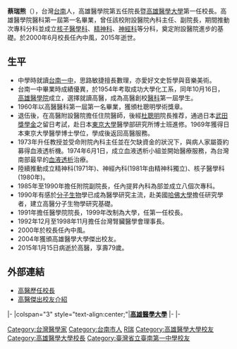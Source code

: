 '''蔡瑞熊'''（{{bd|1935年|12月26日|2015年|1月15日|catIdx=T蔡}}），台灣[[台南|台南]]人，高雄醫學院第五任院長暨[[高雄醫學大學|高雄醫學大學]]第一任校長。高雄醫學院醫科第一屆第一名畢業，曾任該校附設醫院內科主任、副院長，期間推動次專科分科並成立[[核子醫學|核子醫學科]]、[[精神科|精神科]]、[[神經科|神經科]]等分科，奠定附設醫院進步的基礎。於2000年6月校長任內中風，2015年逝世。

==生平==
*中學時就讀[[台南一中|台南一中]]，思路敏捷擅長數理，亦愛好文史哲學與音樂美術。
*台南一中畢業時成績優異，於1954年考取成功大學化工系，同年10月16日，[[高雄醫學大學|高雄醫學院]]成立，選擇就讀高醫，成為高醫創校[[醫學系|醫科]]第一屆學生。
*1960年以高醫醫科第一屆第一名畢業，獲頒杜聰明學術獎章。
*退伍後，在高醫附設醫院擔任住院醫師，後經[[杜聰明|杜聰明]]院長推荐，通過日本[[武田獎學金|武田獎學金]]之留日考試，赴日本[[東京大學|東京大學]]醫學部研究所博士班進修。1969年獲得日本東京大學醫學博士學位，學成後返回高醫服務。
*1973年升任教授並受命附院內科主任並在欠缺資金的狀況下，與病人家屬簽約募得血液透析機。1974年6月1日，成立血液透析小組並開始醫療服務，為台灣南部最早的[[血液透析|血液透析]]治療。
*陸續推動成立精神科(1971年)、神經內科(1981年由精神科獨立)、核子醫學科(1980年)。
*1985年至1990年擔任附院副院長，任內提昇內科為部並成立八個次專科。
*1990年有感於[[分子生物|分子生物]]學已成為醫學研究主流，赴美國[[哈佛大學|哈佛大學]]擔任研究學者，建立高醫分子生物學研究基礎。
*1991年擔任醫學院院長，1999年改制為大學，任第一任校長。
*1992年12月至1998年11月擔任台灣腎臟醫學會理事長。
*2000年於校長任內中風。
*2004年獲頒高雄醫學大學傑出校友。
*2015年1月15日病逝於高醫，享壽79歲。

==外部連結==
*[http://www2.kmu.edu.tw/front/bin/ptlist.phtml?Category=114 高醫歷任校長] {{Wayback|url=http://www2.kmu.edu.tw/front/bin/ptlist.phtml?Category=114 |date=20090326020530 }}
*[http://www.kmu.edu.tw/intro/honors/outstanding/2004.php 高醫傑出校友介紹] {{Wayback|url=http://www.kmu.edu.tw/intro/honors/outstanding/2004.php |date=20090312010648 }}

{{start box}}
{{s-edu}}
|-
|colspan="3" style="text-align:center;"|'''<!-- 注释出：[[File:Kaohsiung_Medical_University_logo.svg|25px]] -->[[高雄醫學大學|高雄醫學大學]]'''
|-
{{s-before|[[謝獻臣|謝獻臣]]}}
{{s-title|[[高雄醫學大學|高雄醫學院]]院長<br /><small>第五任<br>1991年7月1日—1999年6月30日}}
{{s-none|升格為大學}}
|-
{{s-none|任期連續}}
{{s-title|[[高雄醫學大學|高雄醫學大學]]校長<br /><small>第一任<br>1999年7月1日—2000年6月30日}}
{{s-after|[[王國照|王國照]]}}
{{end box}}

[[Category:台灣醫學家|Category:台灣醫學家]]
[[Category:台南市人|Category:台南市人]]
[[Category:蔡姓|R瑞]]
[[Category:高雄醫學大學校友|Category:高雄醫學大學校友]]
[[Category:高雄醫學大學校長|Category:高雄醫學大學校長]]
[[Category:臺灣省立臺南第一中學校友|Category:臺灣省立臺南第一中學校友]]